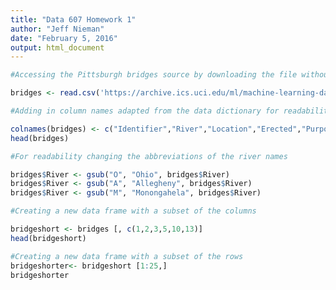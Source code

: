 ```yaml
---
title: "Data 607 Homework 1"
author: "Jeff Nieman"
date: "February 5, 2016"
output: html_document
---
```



```r

#Accessing the Pittsburgh bridges source by downloading the file without headers and creating a data frame.

bridges <- read.csv('https://archive.ics.uci.edu/ml/machine-learning-databases/bridges/bridges.data.version2', header=FALSE)

#Adding in column names adapted from the data dictionary for readability

colnames(bridges) <- c("Identifier","River","Location","Erected","Purpose","Length","Lanes","Clear-G","T-or-D","Material","Span","Rel-L","Type")
head(bridges)

#For readability changing the abbreviations of the river names

bridges$River <- gsub("O", "Ohio", bridges$River)
bridges$River <- gsub("A", "Allegheny", bridges$River)
bridges$River <- gsub("M", "Monongahela", bridges$River)

#Creating a new data frame with a subset of the columns

bridgeshort <- bridges [, c(1,2,3,5,10,13)]
head(bridgeshort)

#Creating a new data frame with a subset of the rows
bridgeshorter<- bridgeshort [1:25,]
bridgeshorter
```
